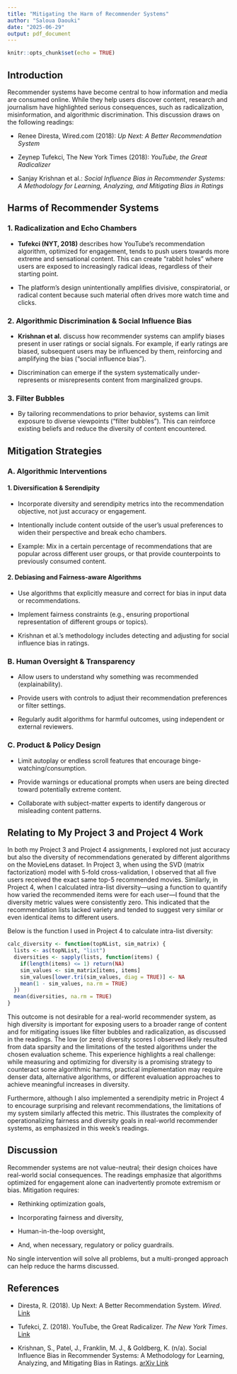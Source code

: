```yaml
---
title: "Mitigating the Harm of Recommender Systems"
author: "Saloua Daouki"
date: "2025-06-29"
output: pdf_document
---
```


```r
knitr::opts_chunk$set(echo = TRUE)
```

## Introduction

Recommender systems have become central to how information and media are consumed online. While they help users discover content, research and journalism have highlighted serious consequences, such as radicalization, misinformation, and algorithmic discrimination. This discussion draws on the following readings:

- Renee Diresta, Wired.com (2018): *Up Next: A Better Recommendation System*

- Zeynep Tufekci, The New York Times (2018): *YouTube, the Great Radicalizer*

- Sanjay Krishnan et al.: *Social Influence Bias in Recommender Systems: A Methodology for Learning, Analyzing, and Mitigating Bias in Ratings*

## Harms of Recommender Systems

### 1. Radicalization and Echo Chambers

- **Tufekci (NYT, 2018)** describes how YouTube's recommendation algorithm, optimized for engagement, tends to push users towards more extreme and sensational content. This can create "rabbit holes" where users are exposed to increasingly radical ideas, regardless of their starting point.

- The platform's design unintentionally amplifies divisive, conspiratorial, or radical content because such material often drives more watch time and clicks.

### 2. Algorithmic Discrimination & Social Influence Bias

- **Krishnan et al.** discuss how recommender systems can amplify biases present in user ratings or social signals. For example, if early ratings are biased, subsequent users may be influenced by them, reinforcing and amplifying the bias ("social influence bias").

- Discrimination can emerge if the system systematically under-represents or misrepresents content from marginalized groups.

### 3. Filter Bubbles

- By tailoring recommendations to prior behavior, systems can limit exposure to diverse viewpoints ("filter bubbles"). This can reinforce existing beliefs and reduce the diversity of content encountered.

## Mitigation Strategies

### A. Algorithmic Interventions

#### 1. Diversification & Serendipity

- Incorporate diversity and serendipity metrics into the recommendation objective, not just accuracy or engagement.

- Intentionally include content outside of the user’s usual preferences to widen their perspective and break echo chambers.

- Example: Mix in a certain percentage of recommendations that are popular across different user groups, or that provide counterpoints to previously consumed content.

#### 2. Debiasing and Fairness-aware Algorithms

- Use algorithms that explicitly measure and correct for bias in input data or recommendations.

- Implement fairness constraints (e.g., ensuring proportional representation of different groups or topics).

- Krishnan et al.'s methodology includes detecting and adjusting for social influence bias in ratings.

### B. Human Oversight & Transparency

- Allow users to understand why something was recommended (explainability).

- Provide users with controls to adjust their recommendation preferences or filter settings.

- Regularly audit algorithms for harmful outcomes, using independent or external reviewers.

### C. Product & Policy Design

- Limit autoplay or endless scroll features that encourage binge-watching/consumption.

- Provide warnings or educational prompts when users are being directed toward potentially extreme content.

- Collaborate with subject-matter experts to identify dangerous or misleading content patterns.

## Relating to My Project 3 and Project 4 Work

In both my Project 3 and Project 4 assignments, I explored not just accuracy but also the diversity of recommendations generated by different algorithms on the MovieLens dataset. In Project 3, when using the SVD (matrix factorization) model with 5-fold cross-validation, I observed that all five users received the exact same top-5 recommended movies. Similarly, in Project 4, when I calculated intra-list diversity—using a function to quantify how varied the recommended items were for each user—I found that the diversity metric values were consistently zero. This indicated that the recommendation lists lacked variety and tended to suggest very similar or even identical items to different users.

Below is the function I used in Project 4 to calculate intra-list diversity:

```r
calc_diversity <- function(topNList, sim_matrix) {
  lists <- as(topNList, "list")
  diversities <- sapply(lists, function(items) {
    if(length(items) <= 1) return(NA)
    sim_values <- sim_matrix[items, items]
    sim_values[lower.tri(sim_values, diag = TRUE)] <- NA
    mean(1 - sim_values, na.rm = TRUE)
  })
  mean(diversities, na.rm = TRUE)
}
```

This outcome is not desirable for a real-world recommender system, as high diversity is important for exposing users to a broader range of content and for mitigating issues like filter bubbles and radicalization, as discussed in the readings. The low (or zero) diversity scores I observed likely resulted from data sparsity and the limitations of the tested algorithms under the chosen evaluation scheme. This experience highlights a real challenge: while measuring and optimizing for diversity is a promising strategy to counteract some algorithmic harms, practical implementation may require denser data, alternative algorithms, or different evaluation approaches to achieve meaningful increases in diversity.

Furthermore, although I also implemented a serendipity metric in Project 4 to encourage surprising and relevant recommendations, the limitations of my system similarly affected this metric. This illustrates the complexity of operationalizing fairness and diversity goals in real-world recommender systems, as emphasized in this week's readings.

## Discussion

Recommender systems are not value-neutral; their design choices have real-world social consequences. The readings emphasize that algorithms optimized for engagement alone can inadvertently promote extremism or bias. Mitigation requires:

- Rethinking optimization goals,

- Incorporating fairness and diversity,

- Human-in-the-loop oversight,

- And, when necessary, regulatory or policy guardrails.

No single intervention will solve all problems, but a multi-pronged approach can help reduce the harms discussed.


## References

- Diresta, R. (2018). Up Next: A Better Recommendation System. *Wired*. [Link](https://www.wired.com/story/how-to-fix-youtubes-algorithm/)

- Tufekci, Z. (2018). YouTube, the Great Radicalizer. *The New York Times*. [Link](https://www.nytimes.com/2018/03/10/opinion/sunday/youtube-politics-radical.html)

- Krishnan, S., Patel, J., Franklin, M. J., & Goldberg, K. (n/a). Social Influence Bias in Recommender Systems: A Methodology for Learning, Analyzing, and Mitigating Bias in Ratings. [arXiv Link](https://arxiv.org/abs/1704.05179)
